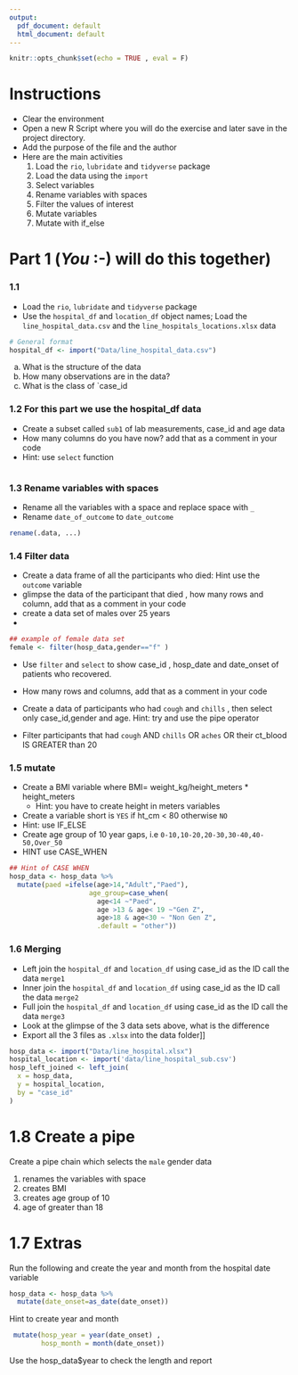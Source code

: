 ```yaml
---
output:
  pdf_document: default
  html_document: default
---
```

```r
knitr::opts_chunk$set(echo = TRUE , eval = F)
```

# Instructions
 - Clear the environment
 - Open a new R Script where you will do the exercise and later save in the project directory.
 - Add the purpose of the file and the author 
 - Here are the main activities 
   1) Load the `rio`, `lubridate` and `tidyverse` package
   2) Load the data using the `import`
   3) Select variables
   4) Rename variables with spaces
   5) Filter the values of interest
   6) Mutate variables
   7) Mutate with if_else

 

# Part 1 (*You* :-) will do this together)

### 1.1 

 - Load the `rio`, `lubridate` and `tidyverse` package
 - Use the `hospital_df` and  `location_df` object names; Load the `line_hospital_data.csv` and the `line_hospitals_locations.xlsx` data 
  
```r
# General format
hospital_df <- import("Data/line_hospital_data.csv")
```


 a) What is the structure of the data
 b) How many observations are in the data?
 c) What is the class of `case_id
 
 
### 1.2 For this part we use the hospital_df data

 - Create a subset called `sub1` of lab measurements, case_id and age data
 - How many columns do you have now? add that as a comment in your code
 - Hint: use `select` function

```r

```

### 1.3 Rename variables with spaces

 - Rename all the variables with a space and replace space with `_`
 - Rename `date_of_outcome` to `date_outcome`


```r
rename(.data, ...)
```

### 1.4 Filter data

- Create a data frame of all the participants who died: Hint use the `outcome` variable
- glimpse the data of the participant that died , how many rows and column, add that as a comment in your code
- create a data set of males over 25 years
- 

```r
## example of female data set
female <- filter(hosp_data,gender=="f" )
```

- Use `filter` and `select` to show case_id , hosp_date and date_onset of patients who recovered. 
 - How many rows and columns, add that as a comment in your code
-  Create a data of participants who had `cough` and `chills` ,
then select only case_id,gender and age. Hint: try and use the pipe operator

- Filter participants that had `cough` AND `chills` OR `aches` OR their ct_blood IS GREATER than 20

### 1.5 mutate

 - Create a BMI variable where BMI= weight_kg/height_meters * height_meters
   - Hint: you have to create height in meters variables 
 - Create a variable short is `YES` if ht_cm < 80 otherwise `NO`
  - Hint: use IF_ELSE
 - Create age group of 10 year gaps, i.e `0-10,10-20,20-30,30-40,40-50,Over_50`
  - HINT use CASE_WHEN 
  
```r
## Hint of CASE WHEN
hosp_data <- hosp_data %>% 
  mutate(paed =ifelse(age>14,"Adult","Paed"),
                    age_group=case_when(
                      age<14 ~"Paed",
                      age >13 & age< 19 ~"Gen Z", 
                      age>18 & age<30 ~ "Non Gen Z", 
                      .default = "other"))
```

### 1.6 Merging

 - Left join the `hospital_df` and  `location_df` using case_id as the ID call the data `merge1`
 - Inner join the `hospital_df` and  `location_df` using case_id as the ID call the data `merge2`
 -  Full join the `hospital_df` and  `location_df` using case_id as the ID call the data `merge3`
 - Look at the glimpse of the 3 data sets above, what is the difference
 - Export all the 3 files as `.xlsx` into the data folder]]


```r
hosp_data <- import("Data/line_hospital.xlsx")
hospital_location <- import('data/line_hospital_sub.csv')
hosp_left_joined <- left_join(
  x = hosp_data,
  y = hospital_location,
  by = "case_id"
)
```

# 1.8 Create a pipe

Create a pipe chain which selects the `male` gender data

1. renames the variables with space
2. creates BMI
3. creates age group of 10
4. age of greater than 18

# 1.7  Extras

Run the following and create the year and month from the hospital date variable

```r
hosp_data <- hosp_data %>% 
  mutate(date_onset=as_date(date_onset))

```

Hint to create year and month

```r
 mutate(hosp_year = year(date_onset) ,
        hosp_month = month(date_onset))
```

Use the hosp_data$year to check the length and report
